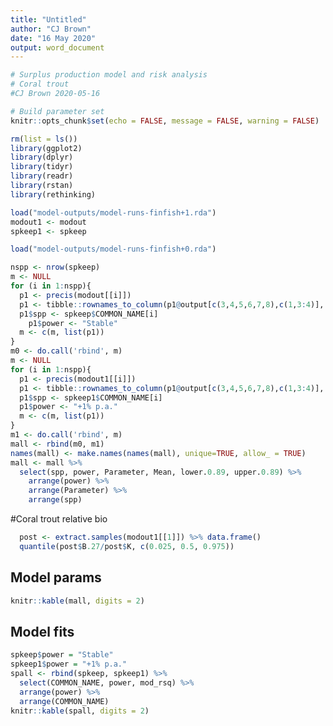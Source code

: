 ```yaml
---
title: "Untitled"
author: "CJ Brown"
date: "16 May 2020"
output: word_document
---
```


```r
# Surplus production model and risk analysis 
# Coral trout 
#CJ Brown 2020-05-16

# Build parameter set 
knitr::opts_chunk$set(echo = FALSE, message = FALSE, warning = FALSE)
```


```r

rm(list = ls())
library(ggplot2)
library(dplyr)
library(tidyr)
library(readr)
library(rstan)
library(rethinking)

load("model-outputs/model-runs-finfish+1.rda")
modout1 <- modout
spkeep1 <- spkeep

load("model-outputs/model-runs-finfish+0.rda")

nspp <- nrow(spkeep)
m <- NULL
for (i in 1:nspp){
  p1 <- precis(modout[[i]])
  p1 <- tibble::rownames_to_column(p1@output[c(3,4,5,6,7,8),c(1,3:4)], "Parameter")
  p1$spp <- spkeep$COMMON_NAME[i]
    p1$power <- "Stable"
  m <- c(m, list(p1))
}
m0 <- do.call('rbind', m)
m <- NULL
for (i in 1:nspp){
  p1 <- precis(modout1[[i]])
  p1 <- tibble::rownames_to_column(p1@output[c(3,4,5,6,7,8),c(1,3:4)], "Parameter")
  p1$spp <- spkeep1$COMMON_NAME[i]
  p1$power <- "+1% p.a."
  m <- c(m, list(p1))
}
m1 <- do.call('rbind', m)
mall <- rbind(m0, m1)
names(mall) <- make.names(names(mall), unique=TRUE, allow_ = TRUE)
mall <- mall %>%
  select(spp, power, Parameter, Mean, lower.0.89, upper.0.89) %>%
    arrange(power) %>%
    arrange(Parameter) %>%
    arrange(spp)

```
#Coral trout relative bio 
```r
  post <- extract.samples(modout1[[1]]) %>% data.frame()
  quantile(post$B.27/post$K, c(0.025, 0.5, 0.975))

```


## Model params

```r
knitr::kable(mall, digits = 2)
```


## Model fits 

```r
spkeep$power = "Stable"
spkeep1$power = "+1% p.a."
spall <- rbind(spkeep, spkeep1) %>%
  select(COMMON_NAME, power, mod_rsq) %>%
  arrange(power) %>%
  arrange(COMMON_NAME)
knitr::kable(spall, digits = 2)
```






